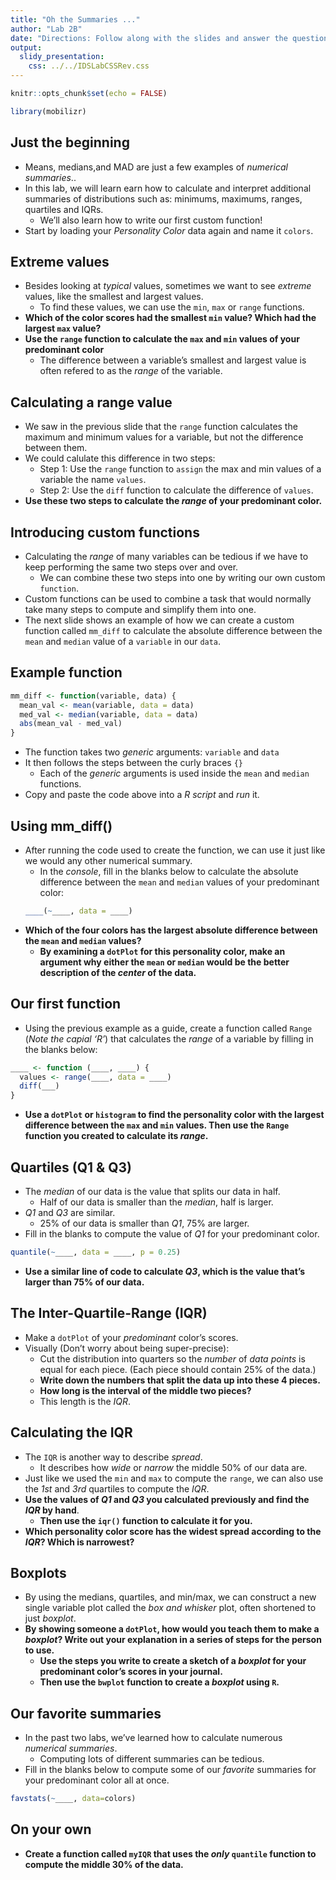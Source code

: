 ```yaml
---
title: "Oh the Summaries ..."
author: "Lab 2B"
date: "Directions: Follow along with the slides and answer the questions in **red** font in your journal."
output: 
  slidy_presentation: 
    css: ../../IDSLabCSSRev.css
---
```


```r
knitr::opts_chunk$set(echo = FALSE)
```

```r
library(mobilizr)
```

## Just the beginning

- Means, medians,and MAD are just a few examples of _numerical summaries_..
- In this lab, we will learn earn how to calculate and interpret additional summaries of  distributions such as: minimums, maximums, ranges, quartiles and IQRs. 
    - We'll also learn how to write our first custom function!
- Start by loading your _Personality Color_ data again and name it `colors`.


## Extreme values

- Besides looking at _typical_ values, sometimes we want to see _extreme_ values, like the smallest and largest values.
    - To find these values, we can use the `min`, `max` or `range` functions.
- **Which of the color scores had the smallest `min` value? Which had the largest `max` value?**
- **Use the `range` function to calculate the `max` and `min` values of your predominant color**
    - The difference between a variable's smallest and largest value is often refered to as the _range_ of the variable.


## Calculating a range value

- We saw in the previous slide that the `range` function calculates the maximum and minimum values for a variable, but not the difference between them.
- We could calulate this difference in two steps:
    - Step 1: Use the `range` function to `assign` the max and min values of a variable the name `values`.
    - Step 2: Use the `diff` function to calculate the difference of `values`.
- **Use these two steps to calculate the _range_ of your predominant color.**


## Introducing custom functions 

- Calculating the _range_ of many variables can be tedious if we have to keep performing the same two steps over and over.
    - We can combine these two steps into one by writing our own custom `function`.
- Custom functions can be used to combine a task that would normally take many steps to compute and simplify them into one.
- The next slide shows an example of how we can create a custom function called `mm_diff` to calculate the absolute difference between the `mean` and `median` value of a `variable` in our `data`.


## Example function

```r
mm_diff <- function(variable, data) {
  mean_val <- mean(variable, data = data)
  med_val <- median(variable, data = data)
  abs(mean_val - med_val)
}
```

- The function takes two _generic_ arguments: `variable` and `data`
- It then follows the steps between the curly braces `{}`
    - Each of the _generic_ arguments is used inside the `mean` and `median` functions.
- Copy and paste the code above into a _R script_ and _run_ it. 


## Using mm_diff()

- After running the code used to create the function, we can use it just like we would any other numerical summary.
    - In the _console_, fill in the blanks below to calculate the absolute difference between the `mean` and `median` values of your predominant color:
```r
____(~____, data = ____)
```

- **Which of the four colors has the largest absolute difference between the `mean` and `median` values?**
    - **By examining a `dotPlot` for this personality color, make an argument why either the `mean` or `median` would be the better description of the _center_ of the data.**


## Our first function

- Using the previous example as a guide, create a function called `Range` (_Note the capial 'R'_) that calculates the _range_ of a variable by filling in the blanks below:

```r
____ <- function (____, ____) {
  values <- range(____, data = ____)
  diff(___)
}
```

- **Use a `dotPlot` or `histogram` to find the personality color with the largest difference between the `max` and `min` values. Then use the `Range` function you created to calculate its _range_.**


## Quartiles (Q1 & Q3)

- The _median_ of our data is the value that splits our data in half.
    - Half of our data is smaller than the _median_, half is larger.
- _Q1_ and _Q3_ are similar.
    - 25% of our data is smaller than _Q1_, 75% are larger.
- Fill in the blanks to compute the value of _Q1_ for your predominant color.
```r
quantile(~____, data = ____, p = 0.25)
```

- **Use a similar line of code to calculate _Q3_, which is the value that's larger than 75% of our data.**


## The Inter-Quartile-Range (IQR)

- Make a `dotPlot` of your _predominant_ color's scores.
- Visually (Don't worry about being super-precise): 
    - Cut the distribution into quarters so the _number_ of _data points_ is equal for each piece. (Each piece should contain 25% of the data.)
    - **Write down the numbers that split the data up into these 4 pieces.**
    - **How long is the interval of the middle two pieces?**
    - This length is the _IQR_.


## Calculating the IQR

- The `IQR` is another way to describe _spread_.
    - It describes how _wide_ or _narrow_ the middle 50% of our data are.
- Just like we used the `min` and `max` to compute the `range`, we can also use the _1st_ and _3rd_ quartiles to compute the _IQR_.
- **Use the values of _Q1_ and _Q3_ you calculated previously and find the _IQR_ by hand**.
    - **Then use the `iqr()` function to calculate it for you.**
- **Which personality color score has the widest spread according to the _IQR_? Which is narrowest?**


## Boxplots

- By using the medians, quartiles, and min/max, we can construct a new single variable plot called the _box and whisker_ plot, often shortened to just _boxplot_.
- **By showing someone a `dotPlot`, how would you teach them to make a _boxplot_? Write out your explanation in a series of steps for the person to use.**
    - **Use the steps you write to create a sketch of a _boxplot_ for your predominant color's scores in your journal.**
    - **Then use the `bwplot` function to create a _boxplot_ using `R`.**
    
## Our favorite summaries

- In the past two labs, we've learned how to calculate numerous _numerical summaries_.
    - Computing lots of different summaries can be tedious.
- Fill in the blanks below to compute some of our _favorite_ summaries for your predominant color all at once.
```r
favstats(~____, data=colors)
```


## On your own

- **Create a function called `myIQR` that uses the _only_ `quantile` function to compute the middle 30% of the data.**




